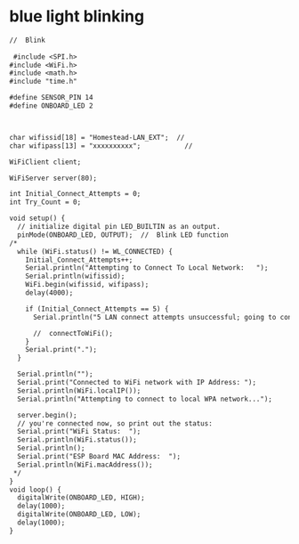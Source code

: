 


# blue light blinking 

```gcc
//  Blink
 
 #include <SPI.h>
#include <WiFi.h>
#include <math.h>
#include "time.h"

#define SENSOR_PIN 14  
#define ONBOARD_LED 2



char wifissid[18] = "Homestead-LAN_EXT";  //     
char wifipass[13] = "xxxxxxxxxx";           //

WiFiClient client;

WiFiServer server(80);  

int Initial_Connect_Attempts = 0;
int Try_Count = 0;

void setup() {
  // initialize digital pin LED_BUILTIN as an output.
  pinMode(ONBOARD_LED, OUTPUT);  //  Blink LED function
/*
  while (WiFi.status() != WL_CONNECTED) {
    Initial_Connect_Attempts++;
    Serial.println("Attempting to Connect To Local Network:   ");
    Serial.println(wifissid);
    WiFi.begin(wifissid, wifipass);
    delay(4000);

    if (Initial_Connect_Attempts == 5) {
      Serial.println("5 LAN connect attempts unsuccessful; going to connectToWifi()");

      //  connectToWiFi();
    }
    Serial.print(".");
  }

  Serial.println("");
  Serial.print("Connected to WiFi network with IP Address: ");
  Serial.println(WiFi.localIP());
  Serial.println("Attempting to connect to local WPA network...");

  server.begin();
  // you're connected now, so print out the status:
  Serial.print("WiFi Status:  ");
  Serial.println(WiFi.status());
  Serial.println();
  Serial.print("ESP Board MAC Address:  ");
  Serial.println(WiFi.macAddress());
 */ 
}
void loop() {
  digitalWrite(ONBOARD_LED, HIGH);  
  delay(1000);                      
  digitalWrite(ONBOARD_LED, LOW);   
  delay(1000);                      
}
```
